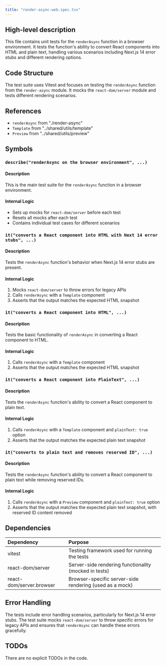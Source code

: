 ```yaml
---
title: "render-async-web.spec.tsx"
---
```


## High-level description
This file contains unit tests for the `renderAsync` function in a browser environment. It tests the function's ability to convert React components into HTML and plain text, handling various scenarios including Next.js 14 error stubs and different rendering options.

## Code Structure
The test suite uses Vitest and focuses on testing the `renderAsync` function from the `render-async` module. It mocks the `react-dom/server` module and tests different rendering scenarios.

## References
- `renderAsync` from "./render-async"
- `Template` from "../shared/utils/template"
- `Preview` from "../shared/utils/preview"

## Symbols

### `describe("renderAsync on the browser environment", ...)`
#### Description
This is the main test suite for the `renderAsync` function in a browser environment.

#### Internal Logic
- Sets up mocks for `react-dom/server` before each test
- Resets all mocks after each test
- Contains individual test cases for different scenarios

### `it("converts a React component into HTML with Next 14 error stubs", ...)`
#### Description
Tests the `renderAsync` function's behavior when Next.js 14 error stubs are present.

#### Internal Logic
1. Mocks `react-dom/server` to throw errors for legacy APIs
2. Calls `renderAsync` with a `Template` component
3. Asserts that the output matches the expected HTML snapshot

### `it("converts a React component into HTML", ...)`
#### Description
Tests the basic functionality of `renderAsync` in converting a React component to HTML.

#### Internal Logic
1. Calls `renderAsync` with a `Template` component
2. Asserts that the output matches the expected HTML snapshot

### `it("converts a React component into PlainText", ...)`
#### Description
Tests the `renderAsync` function's ability to convert a React component to plain text.

#### Internal Logic
1. Calls `renderAsync` with a `Template` component and `plainText: true` option
2. Asserts that the output matches the expected plain text snapshot

### `it("converts to plain text and removes reserved ID", ...)`
#### Description
Tests the `renderAsync` function's ability to convert a React component to plain text while removing reserved IDs.

#### Internal Logic
1. Calls `renderAsync` with a `Preview` component and `plainText: true` option
2. Asserts that the output matches the expected plain text snapshot, with reserved ID content removed

## Dependencies
| Dependency | Purpose |
|:-----------|:--------|
| vitest | Testing framework used for running the tests |
| react-dom/server | Server-side rendering functionality (mocked in tests) |
| react-dom/server.browser | Browser-specific server-side rendering (used as a mock) |

## Error Handling
The tests include error handling scenarios, particularly for Next.js 14 error stubs. The test suite mocks `react-dom/server` to throw specific errors for legacy APIs and ensures that `renderAsync` can handle these errors gracefully.

## TODOs
There are no explicit TODOs in the code.